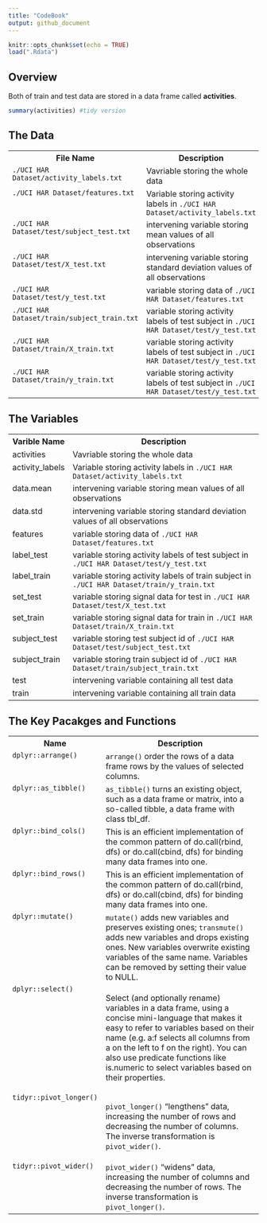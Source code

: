 ```yaml
---
title: "CodeBook"
output: github_document
---
```


```r
knitr::opts_chunk$set(echo = TRUE)
load(".Rdata")
```

## Overview

Both of train and test data are stored in a data frame called **activities**.

```r
summary(activities) #tidy version
```


## The Data


<table>


<tr><th>File Name</th><th>Description</th></tr>

<tr><td valign=top>`./UCI HAR Dataset/activity_labels.txt`</td><td>Vavriable storing the whole data</td></tr>

<tr><td valign=top>`./UCI HAR Dataset/features.txt`</td><td> Variable storing activity labels in `./UCI HAR Dataset/activity_labels.txt`</td></tr>

<tr><td valign=top>`./UCI HAR Dataset/test/subject_test.txt`</td><td> intervening variable storing mean values of all observations</td></tr>

<tr><td valign=top>`./UCI HAR Dataset/test/X_test.txt`</td><td> intervening variable storing standard deviation values of all observations </td></tr>

<tr><td valign=top>`./UCI HAR Dataset/test/y_test.txt`</td><td> variable storing data of `./UCI HAR Dataset/features.txt`</td></tr>

<tr><td valign=top>`./UCI HAR Dataset/train/subject_train.txt`</td><td> variable storing activity labels of test subject in `./UCI HAR Dataset/test/y_test.txt`  </td></tr>

<tr><td valign=top>`./UCI HAR Dataset/train/X_train.txt`</td><td> variable storing activity labels of test subject in `./UCI HAR Dataset/test/y_test.txt`  </td></tr>

<tr><td valign=top>`./UCI HAR Dataset/train/y_train.txt`</td><td> variable storing activity labels of test subject in `./UCI HAR Dataset/test/y_test.txt`  </td></tr>



</table>


## The Variables

<table>


<tr><th>Varible Name</th><th>Description</th></tr>

<tr><td valign=top>activities</td><td>Vavriable storing the whole data</td></tr>

<tr><td valign=top>activity_labels</td><td> Variable storing activity labels in `./UCI HAR Dataset/activity_labels.txt`</td></tr>

<tr><td valign=top>data.mean</td><td> intervening variable storing mean values of all observations</td></tr>

<tr><td valign=top>data.std</td><td> intervening variable storing standard deviation values of all observations </td></tr>

<tr><td valign=top>features</td><td> variable storing data of `./UCI HAR Dataset/features.txt`</td></tr>

<tr><td valign=top>label_test</td><td> variable storing activity labels of test subject in `./UCI HAR Dataset/test/y_test.txt`  </td></tr>

<tr><td valign=top>label_train</td><td>variable storing activity labels of train subject in `./UCI HAR Dataset/train/y_train.txt` </td></tr>

<tr><td valign=top>set_test</td><td> variable storing signal data for test in `./UCI HAR Dataset/test/X_test.txt`</td></tr>

<tr><td valign=top>set_train</td><td>variable storing signal data for train in `./UCI HAR Dataset/train/X_train.txt`</td></tr>

<tr><td valign=top>subject_test</td><td> variable storing test subject id of `./UCI HAR Dataset/test/subject_test.txt` </td></tr>

<tr><td valign=top>subject_train</td><td>variable storing train subject id of `./UCI HAR Dataset/train/subject_train.txt` </td></tr>

<tr><td valign=top>test</td><td> intervening variable containing all test data</td></tr>

<tr><td valign=top>train</td><td> intervening variable containing all train data</td></tr>


</table>



## The Key Pacakges and Functions

<table>


<tr><th>Name</th><th>Description</th></tr>


<tr><td valign=top>`dplyr::arrange()`</td><td> `arrange()` order the rows of a data frame rows by the values of selected columns.</td></tr>

<tr><td valign=top>`dplyr::as_tibble()`</td><td> `as_tibble()` turns an existing object, such as a data frame or matrix, into a so-called tibble, a data frame with class tbl_df. </td></tr>

<tr><td valign=top>`dplyr::bind_cols()`</td><td> This is an efficient implementation of the common pattern of do.call(rbind, dfs) or do.call(cbind, dfs) for binding many data frames into one. </td></tr>

<tr><td valign=top>`dplyr::bind_rows()`</td><td> This is an efficient implementation of the common pattern of do.call(rbind, dfs) or do.call(cbind, dfs) for binding many data frames into one.
</td></tr>

<tr><td valign=top>`dplyr::mutate()`</td><td>`mutate()` adds new variables and preserves existing ones; `transmute()` adds new variables and drops existing ones. New variables overwrite existing variables of the same name. Variables can be removed by setting their value to NULL.</td></tr>

<tr><td valign=top>`dplyr::select()`</td><td> Select (and optionally rename) variables in a data frame, using a concise mini-language that makes it easy to refer to variables based on their name (e.g. a:f selects all columns from a on the left to f on the right). You can also use predicate functions like is.numeric to select variables based on their properties.

</td></tr>

<tr><td valign=top>`tidyr::pivot_longer()`</td><td> `pivot_longer()` "lengthens" data, increasing the number of rows and decreasing the number of columns. The inverse transformation is `pivot_wider()`.

</td></tr>

<tr><td valign=top>`tidyr::pivot_wider()`</td><td> `pivot_wider()` "widens" data, increasing the number of columns and decreasing the number of rows. The inverse transformation is `pivot_longer()`. </td></tr>


</table>



